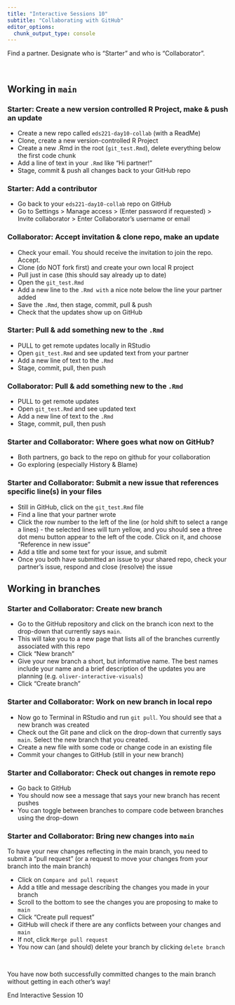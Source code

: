 ```yaml
---
title: "Interactive Sessions 10"
subtitle: "Collaborating with GitHub"
editor_options: 
  chunk_output_type: console
---
```


Find a partner. Designate who is "Starter" and who is "Collaborator". 

<br>

## Working in `main`

### Starter: Create a new version controlled R Project, make & push an update

- Create a new repo called `eds221-day10-collab` (with a ReadMe)
- Clone, create a new version-controlled R Project
- Create a new .Rmd in the root (`git_test.Rmd`), delete everything below the first code chunk
- Add a line of text in your `.Rmd` like “Hi partner!”
- Stage, commit & push all changes back to your GitHub repo

### Starter: Add a contributor

- Go back to your `eds221-day10-collab` repo on GitHub
- Go to Settings > Manage access > (Enter password if requested) > Invite collaborator > Enter Collaborator’s username or email

### Collaborator: Accept invitation & clone repo, make an update

- Check your email. You should receive the invitation to join the repo. Accept.
- Clone (do NOT fork first) and create your own local R project
- Pull just in case (this should say already up to date)
- Open the `git_test.Rmd`
- Add a new line to the `.Rmd with` a nice note below the line your partner added
- Save the `.Rmd`, then stage, commit, pull & push 
- Check that the updates show up on GitHub

### Starter: Pull & add something new to the `.Rmd`

- PULL to get remote updates locally in RStudio
- Open `git_test.Rmd` and see updated text from your partner
- Add a new line of text to the `.Rmd`
- Stage, commit, pull, then push

### Collaborator: Pull & add something new to the `.Rmd`

- PULL to get remote updates
- Open `git_test.Rmd` and see updated text
- Add a new line of text to the `.Rmd`
- Stage, commit, pull, then push

### Starter and Collaborator: Where goes what now on GitHub?

- Both partners, go back to the repo on github for your collaboration
- Go exploring (especially History & Blame)

### Starter and Collaborator: Submit a new issue that references specific line(s) in your files

- Still in GitHub, click on the `git_test.Rmd` file
- Find a line that your partner wrote
- Click the row number to the left of the line (or hold shift to select a range a lines) - the selected lines will turn yellow, and you should see a three dot menu button appear to the left of the code. Click on it, and choose "Reference in new issue"
- Add a title and some text for your issue, and submit
- Once you both have submitted an issue to your shared repo, check your partner's issue, respond and close (resolve) the issue

## Working in branches

### Starter and Collaborator: Create new branch

- Go to the GitHub repository and click on the branch icon next to the drop-down that currently says `main`.
- This will take you to a new page that lists all of the branches currently associated with this repo
- Click "New branch"
- Give your new branch a short, but informative name. The best names include your name and a brief description of the updates you are planning (e.g. `oliver-interactive-visuals`)
- Click "Create branch"

### Starter and Collaborator: Work on new branch in local repo

- Now go to Terminal in RStudio and run `git pull`. You should see that a new branch was created
- Check out the Git pane and click on the drop-down that currently says `main`. Select the new branch that you created.
- Create a new file with some code or change code in an existing file
- Commit your changes to GitHub (still in your new branch)

### Starter and Collaborator: Check out changes in remote repo

- Go back to GitHub
- You should now see a message that says your new branch has recent pushes
- You can toggle between branches to compare code between branches using the drop-down

### Starter and Collaborator: Bring new changes into `main`

To have your new changes reflecting in the main branch, you need to submit a "pull request" (or a request to move your changes from your branch into the main branch)

- Click on `Compare and pull request`
- Add a title and message describing the changes you made in your branch
- Scroll to the bottom to see the changes you are proposing to make to `main`
- Click "Create pull request"
- GitHub will check if there are any conflicts between your changes and `main`
- If not, click `Merge pull request`
- You now can (and should) delete your branch by clicking `delete branch`

<br>

You have now both successfully committed changes to the main branch without getting in each other's way!

::: {.center-text .body-text-xl .teal-text}
End Interactive Session 10
:::


